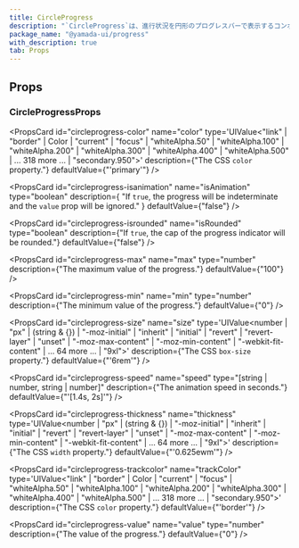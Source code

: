 ```yaml
---
title: CircleProgress
description: "`CircleProgress`は、進行状況を円形のプログレスバーで表示するコンポーネントです。"
package_name: "@yamada-ui/progress"
with_description: true
tab: Props
---
```


## Props

### CircleProgressProps

<PropsCard
  id="circleprogress-color"
  name="color"
  type='UIValue<"link" | "border" | Color | "current" | "focus" | "whiteAlpha.50" | "whiteAlpha.100" | "whiteAlpha.200" | "whiteAlpha.300" | "whiteAlpha.400" | "whiteAlpha.500" | ... 318 more ... | "secondary.950">'
  description={"The CSS `color` property."}
  defaultValue={"'primary'"}
/>

<PropsCard
  id="circleprogress-isanimation"
  name="isAnimation"
  type="boolean"
  description={
    "If `true`, the progress will be indeterminate and the `value` prop will be ignored."
  }
  defaultValue={"false"}
/>

<PropsCard
  id="circleprogress-isrounded"
  name="isRounded"
  type="boolean"
  description={"If `true`, the cap of the progress indicator will be rounded."}
  defaultValue={"false"}
/>

<PropsCard
  id="circleprogress-max"
  name="max"
  type="number"
  description={"The maximum value of the progress."}
  defaultValue={"100"}
/>

<PropsCard
  id="circleprogress-min"
  name="min"
  type="number"
  description={"The minimum value of the progress."}
  defaultValue={"0"}
/>

<PropsCard
  id="circleprogress-size"
  name="size"
  type='UIValue<number | "px" | (string & {}) | "-moz-initial" | "inherit" | "initial" | "revert" | "revert-layer" | "unset" | "-moz-max-content" | "-moz-min-content" | "-webkit-fit-content" | ... 64 more ... | "9xl">'
  description={"The CSS `box-size` property."}
  defaultValue={"'6rem'"}
/>

<PropsCard
  id="circleprogress-speed"
  name="speed"
  type="[string | number, string | number]"
  description={"The animation speed in seconds."}
  defaultValue={"'[1.4s, 2s]'"}
/>

<PropsCard
  id="circleprogress-thickness"
  name="thickness"
  type='UIValue<number | "px" | (string & {}) | "-moz-initial" | "inherit" | "initial" | "revert" | "revert-layer" | "unset" | "-moz-max-content" | "-moz-min-content" | "-webkit-fit-content" | ... 64 more ... | "9xl">'
  description={"The CSS `width` property."}
  defaultValue={"'0.625ewm'"}
/>

<PropsCard
  id="circleprogress-trackcolor"
  name="trackColor"
  type='UIValue<"link" | "border" | Color | "current" | "focus" | "whiteAlpha.50" | "whiteAlpha.100" | "whiteAlpha.200" | "whiteAlpha.300" | "whiteAlpha.400" | "whiteAlpha.500" | ... 318 more ... | "secondary.950">'
  description={"The CSS `color` property."}
  defaultValue={"'border'"}
/>

<PropsCard
  id="circleprogress-value"
  name="value"
  type="number"
  description={"The value of the progress."}
  defaultValue={"0"}
/>
